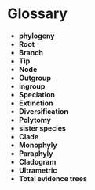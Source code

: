 # Glossary {#glossary}

- **phylogeny**
- **Root**
- **Branch**
- **Tip**
- **Node**
- **Outgroup**
- **ingroup**
- **Speciation**
- **Extinction**
- **Diversification**
- **Polytomy**
- **sister species**
- **Clade**
- **Monophyly**
- **Paraphyly**
- **Cladogram**
- **Ultrametric**
- **Total evidence trees**

